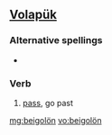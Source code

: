 ==[[Volapük]]==

===Alternative spellings===
*{{l|vo|beigoloyn}}

===Verb===
{{infl|vo|verb}}

# [[pass]], go past

[[mg:beigolön]]
[[vo:beigolön]]